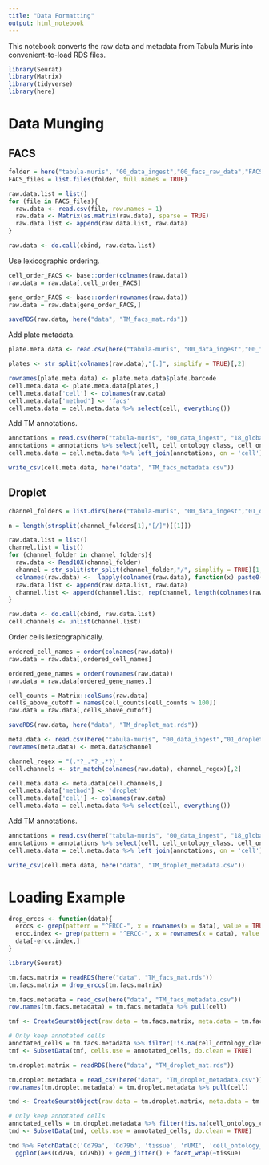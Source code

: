 ```yaml
---
title: "Data Formatting"
output: html_notebook
---
```


This notebook converts the raw data and metadata from Tabula Muris into convenient-to-load RDS files.

```r
library(Seurat)
library(Matrix)
library(tidyverse)
library(here)
```


# Data Munging

## FACS

```r
folder = here("tabula-muris", "00_data_ingest","00_facs_raw_data","FACS")
FACS_files = list.files(folder, full.names = TRUE)

raw.data.list = list()
for (file in FACS_files){
  raw.data <- read.csv(file, row.names = 1)
  raw.data <- Matrix(as.matrix(raw.data), sparse = TRUE)
  raw.data.list <- append(raw.data.list, raw.data)
}

raw.data <- do.call(cbind, raw.data.list)
```

Use lexicographic ordering.

```r
cell_order_FACS <- base::order(colnames(raw.data))
raw.data = raw.data[,cell_order_FACS]

gene_order_FACS <- base::order(rownames(raw.data))
raw.data = raw.data[gene_order_FACS,]
```

```r
saveRDS(raw.data, here("data", "TM_facs_mat.rds"))
```

Add plate metadata.

```r
plate.meta.data <- read.csv(here("tabula-muris", "00_data_ingest","00_facs_raw_data", "metadata_FACS.csv"))

plates <- str_split(colnames(raw.data),"[.]", simplify = TRUE)[,2]

rownames(plate.meta.data) <- plate.meta.data$plate.barcode
cell.meta.data <- plate.meta.data[plates,]
cell.meta.data['cell'] <- colnames(raw.data)
cell.meta.data['method'] <- 'facs'
cell.meta.data = cell.meta.data %>% select(cell, everything())
```

Add TM annotations.

```r
annotations = read.csv(here("tabula-muris", "00_data_ingest", "18_global_annotation_csv","annotations_facs.csv"))
annotations = annotations %>% select(cell, cell_ontology_class, cell_ontology_id, free_annotation)
cell.meta.data = cell.meta.data %>% left_join(annotations, on = 'cell')
```

```r
write_csv(cell.meta.data, here("data", "TM_facs_metadata.csv"))
```

## Droplet

```r
channel_folders = list.dirs(here("tabula-muris", "00_data_ingest","01_droplet_raw_data","droplet"), recursive = FALSE)

n = length(strsplit(channel_folders[1],"[/]")[[1]])

raw.data.list = list()
channel.list = list()
for (channel_folder in channel_folders){
  raw.data <- Read10X(channel_folder)
  channel = str_split(str_split(channel_folder,"/", simplify = TRUE)[1,n], "-", simplify = TRUE)[1,2]
  colnames(raw.data) <-  lapply(colnames(raw.data), function(x) paste0(channel, '_', x))
  raw.data.list <- append(raw.data.list, raw.data)
  channel.list <- append(channel.list, rep(channel, length(colnames(raw.data))))
}

raw.data <- do.call(cbind, raw.data.list)
cell.channels <- unlist(channel.list)
```

Order cells lexicographically.

```r
ordered_cell_names = order(colnames(raw.data))
raw.data = raw.data[,ordered_cell_names]

ordered_gene_names = order(rownames(raw.data))
raw.data = raw.data[ordered_gene_names,]

cell_counts = Matrix::colSums(raw.data)
cells_above_cutoff = names(cell_counts[cell_counts > 100])
raw.data = raw.data[,cells_above_cutoff]
```

```r
saveRDS(raw.data, here("data", "TM_droplet_mat.rds"))
```

```r
meta.data <- read.csv(here("tabula-muris", "00_data_ingest","01_droplet_raw_data", "metadata_droplet.csv"))
rownames(meta.data) <- meta.data$channel

channel_regex = "(.*?_.*?_.*?)_"
cell.channels <- str_match(colnames(raw.data), channel_regex)[,2]

cell.meta.data <- meta.data[cell.channels,]
cell.meta.data['method'] <- 'droplet'
cell.meta.data['cell'] <- colnames(raw.data)
cell.meta.data = cell.meta.data %>% select(cell, everything())
```


Add TM annotations.

```r
annotations = read.csv(here("tabula-muris", "00_data_ingest", "18_global_annotation_csv", "annotations_droplet.csv"))
annotations = annotations %>% select(cell, cell_ontology_class, cell_ontology_id, free_annotation)
cell.meta.data = cell.meta.data %>% left_join(annotations, on = 'cell')
```

```r
write_csv(cell.meta.data, here("data", "TM_droplet_metadata.csv"))
```

# Loading Example

```r
drop_erccs <- function(data){
  erccs <- grep(pattern = "^ERCC-", x = rownames(x = data), value = TRUE)
  ercc.index <- grep(pattern = "^ERCC-", x = rownames(x = data), value = FALSE)
  data[-ercc.index,]
}
```

```r
library(Seurat)
```

```r
tm.facs.matrix = readRDS(here("data", "TM_facs_mat.rds"))
tm.facs.matrix = drop_erccs(tm.facs.matrix)

tm.facs.metadata = read_csv(here("data", "TM_facs_metadata.csv"))
row.names(tm.facs.metadata) = tm.facs.metadata %>% pull(cell)

tmf <- CreateSeuratObject(raw.data = tm.facs.matrix, meta.data = tm.facs.metadata, project = "TabulaMuris")

# Only keep annotated cells
annotated_cells = tm.facs.metadata %>% filter(!is.na(cell_ontology_class)) %>% pull(cell)
tmf <- SubsetData(tmf, cells.use = annotated_cells, do.clean = TRUE)
```

```r
tm.droplet.matrix = readRDS(here("data", "TM_droplet_mat.rds"))

tm.droplet.metadata = read_csv(here("data", "TM_droplet_metadata.csv"))
row.names(tm.droplet.metadata) = tm.droplet.metadata %>% pull(cell)

tmd <- CreateSeuratObject(raw.data = tm.droplet.matrix, meta.data = tm.droplet.metadata, project = "TabulaMuris")

# Only keep annotated cells
annotated_cells = tm.droplet.metadata %>% filter(!is.na(cell_ontology_class)) %>% pull(cell)
tmd <- SubsetData(tmd, cells.use = annotated_cells, do.clean = TRUE)
```

```r
tmd %>% FetchData(c('Cd79a', 'Cd79b', 'tissue', 'nUMI', 'cell_ontology_class'), use.raw = T) %>% 
  ggplot(aes(Cd79a, Cd79b)) + geom_jitter() + facet_wrap(~tissue)
```


